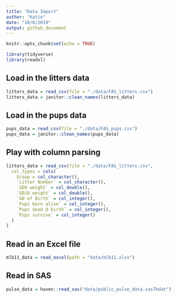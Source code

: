 ```yaml
---
title: "Data Import"
author: "Katie"
date: "10/6/2019"
output: github_document
---
```


```r
knitr::opts_chunk$set(echo = TRUE)

library(tidyverse) 
library(readxl) 
```

## Load in the litters data 

```r
litters_data = read_csv(file = "./data/FAS_litters.csv")
litters_data = janitor::clean_names(litters_data) 
```

## Load in the pups data 

```r
pups_data = read_csv(file = "./data/FAS_pups.csv")
pups_data = janitor::clean_names(pups_data)
```

## Play with column parsing 

```r
litters_data = read_csv(file = "./data/FAS_litters.csv",
  col_types = cols(
    Group = col_character(),
    `Litter Number` = col_character(),
    `GD0 weight` = col_double(),
    `GD18 weight` = col_double(),
    `GD of Birth` = col_integer(),
    `Pups born alive` = col_integer(),
    `Pups dead @ birth` = col_integer(),
    `Pups survive` = col_integer()
  )
)
```

## Read in an Excel file 

```r
mlb11_data = read_excel(path = "data/mlb11.xlsx") 
```


## Read in SAS 

```r
pulse_data = haven::read_sas("data/public_pulse_data.sas7bdat")
```

